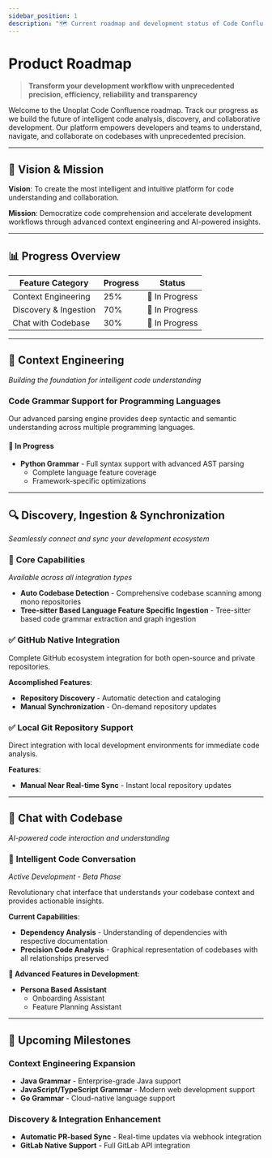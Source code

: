 ```yaml
---
sidebar_position: 1
description: "🗺️ Current roadmap and development status of Code Confluence"
---
```


# Product Roadmap

> **Transform your development workflow with unprecedented precision, efficiency, reliability and transparency**

Welcome to the Unoplat Code Confluence roadmap. Track our progress as we build the future of intelligent code analysis, discovery, and collaborative development. Our platform empowers developers and teams to understand, navigate, and collaborate on codebases with unprecedented precision.

---

## 🎯 Vision & Mission

**Vision**: To create the most intelligent and intuitive platform for code understanding and collaboration.

**Mission**: Democratize code comprehension and accelerate development workflows through advanced context engineering and AI-powered insights.

---

## 📊 Progress Overview

| Feature Category | Progress | Status |
|------------------|----------|---------|
| Context Engineering | 25% | 🚧 In Progress |
| Discovery & Ingestion | 70% | 🚧 In Progress |
| Chat with Codebase | 30% | 🚧 In Progress |

---

## 🔧 Context Engineering
*Building the foundation for intelligent code understanding*

### Code Grammar Support for Programming Languages

Our advanced parsing engine provides deep syntactic and semantic understanding across multiple programming languages.

#### 🚧 **In Progress**
- **Python Grammar** - Full syntax support with advanced AST parsing
  - Complete language feature coverage
  - Framework-specific optimizations

---

## 🔍 Discovery, Ingestion & Synchronization
*Seamlessly connect and sync your development ecosystem*

### 🎯 **Core Capabilities**
*Available across all integration types*

- **Auto Codebase Detection** - Comprehensive codebase scanning among mono repositories
- **Tree-sitter Based Language Feature Specific Ingestion** - Tree-sitter based code grammar extraction and graph ingestion

### ✅ **GitHub Native Integration**

Complete GitHub ecosystem integration for both open-source and private repositories.

**Accomplished Features**:
- **Repository Discovery** - Automatic detection and cataloging
- **Manual Synchronization** - On-demand repository updates

### ✅ **Local Git Repository Support**

Direct integration with local development environments for immediate code analysis.

**Features**:
- **Manual Near Real-time Sync** - Instant local repository updates

---

## 💬 Chat with Codebase
*AI-powered code interaction and understanding*

### 🚧 **Intelligent Code Conversation** 
*Active Development - Beta Phase*

Revolutionary chat interface that understands your codebase context and provides actionable insights.

**Current Capabilities**:
- **Dependency Analysis** - Understanding of dependencies with respective documentation
- **Precision Code Analysis** - Graphical representation of codebases with all relationships preserved

**🚧 Advanced Features in Development**:
- **Persona Based Assistant**
  - Onboarding Assistant
  - Feature Planning Assistant

---

## 🚀 Upcoming Milestones

### Context Engineering Expansion
- **Java Grammar** - Enterprise-grade Java support
- **JavaScript/TypeScript Grammar** - Modern web development support  
- **Go Grammar** - Cloud-native language support

### Discovery & Integration Enhancement
- **Automatic PR-based Sync** - Real-time updates via webhook integration
- **GitLab Native Support** - Full GitLab API integration